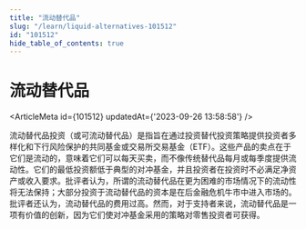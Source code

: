 ```yaml
---
title: "流动替代品"
slug: "/learn/liquid-alternatives-101512"
id: "101512"
hide_table_of_contents: true
---
```



# 流动替代品

<ArticleMeta id={101512} updatedAt={'2023-09-26 13:58:58'} />
<div className='border-solid border-b border-t-0 my-4 border-[var(--ifm-color-gray-300)]' />

流动替代品投资（或可流动替代品）是指旨在通过投资替代投资策略提供投资者多样化和下行风险保护的共同基金或交易所交易基金（ETF）。这些产品的卖点在于它们是流动的，意味着它们可以每天买卖，而不像传统替代品每月或每季度提供流动性。它们的最低投资额低于典型的对冲基金，并且投资者在投资时不必满足净资产或收入要求。批评者认为，所谓的流动替代品在更为困难的市场情况下的流动性将无法保持；大部分投资于流动替代品的资本是在后金融危机牛市中进入市场的。批评者还认为，流动替代品的费用过高。然而，对于支持者来说，流动替代品是一项有价值的创新，因为它们使对冲基金采用的策略对零售投资者可获得。
